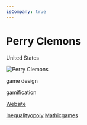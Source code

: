 ```yaml
---
isCompany: true
---
```


# Perry Clemons

<Location>

United States

</Location>

![Perry Clemons](./directory_images/Perry_Clemons.webp)

<Skills>

game design 

gamification

</Skills>

<Personal>

[Website](www.clemons.education)

</Personal>

<Games>

[Inequalityopoly](www.inequalityopoly.com)
[Mathicgames](www.mathicgames.com)

</Games>
